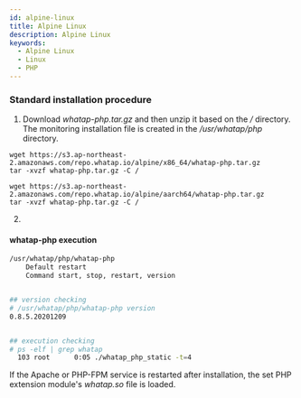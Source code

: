 ```yaml
---
id: alpine-linux
title: Alpine Linux
description: Alpine Linux
keywords:
  - Alpine Linux
  - Linux
  - PHP
---
```



### Standard installation procedure

1. Download _whatap-php.tar.gz_ and then unzip it based on the _/_ directory. The monitoring installation file is created in the _/usr/whatap/php_ directory.

<Tabs>

<TabItem value="x64" label="x64" default>

   ```docker title='x64'
   wget https://s3.ap-northeast-2.amazonaws.com/repo.whatap.io/alpine/x86_64/whatap-php.tar.gz
   tar -xvzf whatap-php.tar.gz -C /
   ```

</TabItem>

<TabItem value="aarch64" label="AArch64" default>

   ```docker title='AArch64'
   wget https://s3.ap-northeast-2.amazonaws.com/repo.whatap.io/alpine/aarch64/whatap-php.tar.gz
   tar -xvzf whatap-php.tar.gz -C /
   ```

</TabItem>

</Tabs>

2. <Phpinstallscript />


<Phpextensionwhatap />

#### whatap-php execution

```bash title=SH
/usr/whatap/php/whatap-php
    Default restart
    Command start, stop, restart, version


## version checking
# /usr/whatap/php/whatap-php version
0.8.5.20201209


## execution checking
# ps -elf | grep whatap
  103 root      0:05 ./whatap_php_static -t=4
```

If the Apache or PHP-FPM service is restarted after installation, the set PHP extension module's _whatap.so_ file is loaded.
